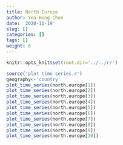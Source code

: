 ```yaml
---
title: North Europe
author: Yea-Hung Chen
date: '2020-11-19'
slug: []
categories: []
tags: []
weight: 6
---
```


```r
knitr::opts_knit$set(root.dir='../../r/')
```

```r
source('plot time series.r')
geography<-'country'
plot_time_series(north.europe[1])  
plot_time_series(north.europe[2]) 
plot_time_series(north.europe[3]) 
plot_time_series(north.europe[4]) 
plot_time_series(north.europe[5]) 
plot_time_series(north.europe[6]) 
plot_time_series(north.europe[7]) 
plot_time_series(north.europe[8]) 
plot_time_series(north.europe[9]) 
plot_time_series(north.europe[10]) 
```